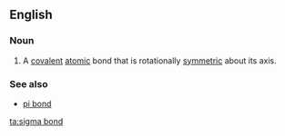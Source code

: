 ==English==

===Noun===
{{wikipedia}}
{{en-noun|head=[[sigma]] [[bond]]}}

# {{context|chemistry}} A [[covalent]] [[atom]]ic bond that is rotationally [[symmetry|symmetric]] about its axis.

===See also===
*[[pi bond]]

[[ta:sigma bond]]